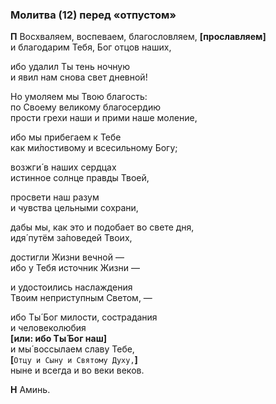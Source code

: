 <span id="molitva12" />

### Молитва (12) перед «отпустом»

**П** Восхваляем, воспеваем, благословляем, **[**прославляем**]**  
и благодарим Тебя, Бог отцов наших,

ибо удалил Ты тень ночную  
и явил нам снова свет дневной!

Но умоляем мы Твою благость:  
по Своему великому благосердию  
прости грехи наши и прими наше моление,

ибо мы прибегаем к Тебе  
как ми́лостивому и всесильному Богу;

возжги́ в наших сердцах  
истинное солнце правды Твоей,

просвети наш разум  
и чувства цельными сохрани,

дабы мы, как это и подобает во свете дня,  
идя́ путём за́поведей Твоих,

достигли Жизни вечной —  
ибо у Тебя источник Жизни —

и удостоились наслаждения  
Твоим неприступным Светом, —

ибо Ты́ Бог милости, сострадания  
и человеколюбия  
**[**или: ибо Ты́ Бог наш**]**  
и мы́ воссылаем славу Тебе,  
**[**`Отцу и Сыну и Святому Духу,`**]**  
ныне и всегда и во веки веков.

**Н** Аминь.

